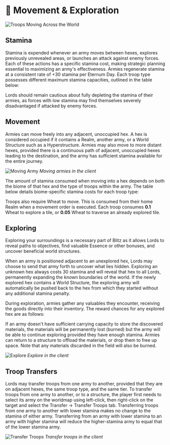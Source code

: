 
# 🧭 Movement & Exploration

<img src="/images/covers/04.png" alt="Troops Moving Across the World" className="w-full rounded-lg my-6" />

## Stamina

Stamina is expended whenever an army moves between hexes, explores previously unrevealed areas, or launches an attack
against enemy forces. Each of these actions has a specific stamina cost, making strategic planning essential to
maximizing an army's effectiveness. Armies regenerate stamina at a consistent rate of +30 stamina per Eternum Day. Each
troop type possesses different maximum stamina capacities, outlined in the table below:

<BlitzTroopMovementTable />

Lords should remain cautious about fully depleting the stamina of their armies, as forces with low stamina may find
themselves severely disadvantaged if attacked by enemy forces.

## Movement

Armies can move freely into any adjacent, unoccupied hex. A hex is considered occupied if it contains a Realm, another
army, or a World Structure such as a Hyperstructure. Armies may also move to more distant hexes, provided there is a
continuous path of adjacent, unoccupied hexes leading to the destination, and the army has sufficient stamina available
for the entire journey.

<div style={{ display: "flex", flexDirection: "column", alignItems: "center" }}>
  <img src="/gifs/moving-army.gif" alt="Moving Army" />
  <em>Moving armies in the client</em>
</div>

The amount of stamina consumed when moving into a hex depends on both the biome of that hex and the type of troops
within the army. The table below details biome-specific stamina costs for each troop type:

<BiomeStamina />

Troops also require Wheat to move. This is consumed from their home Realm when a movement order is executed. Each troop
consumes **0.1** Wheat to explore a tile, or **0.05** Wheat to traverse an already explored tile.

## Exploring

Exploring your surroundings is a necessary part of Blitz as it allows Lords to reveal paths to objectives, find valuable
Essence or other bonuses, and uncover beneficial world structures.

When an army is positioned adjacent to an unexplored hex, Lords may choose to send that army forth to uncover what lies
hidden. Exploring an unknown hex always costs 30 stamina and will reveal that hex to all Lords, permanently expanding
the known boundaries of the world. If the newly explored hex contains a World Structure, the exploring army will
automatically be pushed back to the hex from which they started without any additional stamina penalty.

During exploration, armies gather any valuables they encounter, receiving the goods directly into their inventory. The
reward chances for any explored hex are as follows:

<ExplorationRewards />

If an army doesn't have sufficient carrying capacity to store the discovered materials, the materials will be
permanently lost (burned) but the army will be able to continue exploring provided they have enough stamina. Armies can
return to a structure to offload the materials, or drop them to free up space. Note that any materials discarded in the
field will also be burned.

<div style={{ display: "flex", flexDirection: "column", alignItems: "center" }}>
  <img src="/gifs/explore.gif" alt="Explore" />
  <em>Explore in the client</em>
</div>

## Troop Transfers

Lords may transfer troops from one army to another, provided that they are on adjacent hexes, the same troop type, and
the same tier. To transfer troops from one army to another, or to a structure, the player first needs to select its army
on the worldmap using left-click, then right-click on the target and select the Transfer -> Transfer Troops tab.
Transferring troops from one army to another with lower stamina makes no change to the stamina of either army.
Transferring from an army with lower stamina to an army with higher stamina will reduce the higher-stamina army to equal
that of the lower stamina army.

<div style={{ display: "flex", flexDirection: "column", alignItems: "center" }}>
  <img src="/gifs/transfer-troops.gif" alt="Transfer Troops" />
  <em>Transfer troops in the client</em>
</div>

